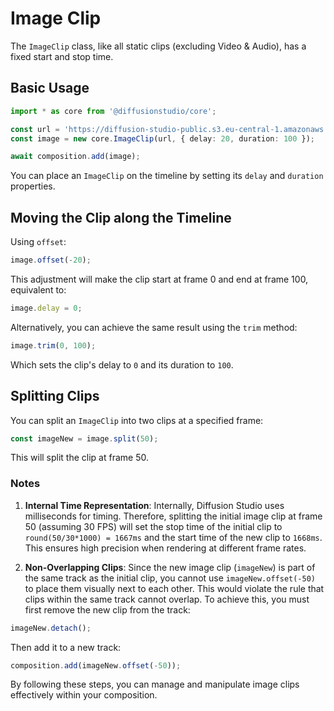 # Image Clip

The `ImageClip` class, like all static clips (excluding Video & Audio), has a fixed start and stop time.

## Basic Usage

```typescript
import * as core from '@diffusionstudio/core';

const url = 'https://diffusion-studio-public.s3.eu-central-1.amazonaws.com/images/lenna.png';
const image = new core.ImageClip(url, { delay: 20, duration: 100 });

await composition.add(image);
```

You can place an `ImageClip` on the timeline by setting its `delay` and `duration` properties.

## Moving the Clip along the Timeline

Using `offset`:

```typescript
image.offset(-20);
```

This adjustment will make the clip start at frame 0 and end at frame 100, equivalent to:

```typescript
image.delay = 0;
```

Alternatively, you can achieve the same result using the `trim` method:

```typescript
image.trim(0, 100);
```

Which sets the clip's delay to `0` and its duration to `100`.

## Splitting Clips

You can split an `ImageClip` into two clips at a specified frame:

```typescript
const imageNew = image.split(50);
```

This will split the clip at frame 50.

### Notes

1. **Internal Time Representation**: Internally, Diffusion Studio uses milliseconds for timing. Therefore, splitting the initial image clip at frame 50 (assuming 30 FPS) will set the stop time of the initial clip to `round(50/30*1000) = 1667ms` and the start time of the new clip to `1668ms`. This ensures high precision when rendering at different frame rates.

2. **Non-Overlapping Clips**: Since the new image clip (`imageNew`) is part of the same track as the initial clip, you cannot use `imageNew.offset(-50)` to place them visually next to each other. This would violate the rule that clips within the same track cannot overlap. To achieve this, you must first remove the new clip from the track:

```typescript
imageNew.detach();
```

Then add it to a new track:

```typescript
composition.add(imageNew.offset(-50));
```

By following these steps, you can manage and manipulate image clips effectively within your composition.
